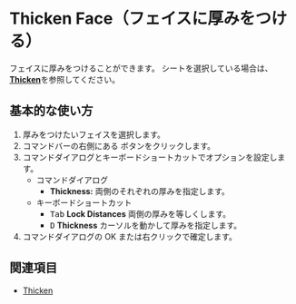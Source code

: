 
# Thicken Face（フェイスに厚みをつける）


<Reference shortcut="" command="Thicken Face" button="Right of Command Bar" />


フェイスに厚みをつけることができます。
シートを選択している場合は、[**Thicken**](thicken)を参照してください。

## 基本的な使い方

1. 厚みをつけたいフェイスを選択します。
2. コマンドバーの右側にある <ButtonIcon type="button-thicken" /> ボタンをクリックします。
3. コマンドダイアログとキーボードショートカットでオプションを設定します。
    - <Kst>コマンドダイアログ</Kst>
        - **Thickness:** 両側のそれぞれの厚みを指定します。
    - <Kst>キーボードショートカット</Kst>
        - <kbd>Tab</kbd> **Lock Distances** 両側の厚みを等しくします。
        - <kbd>D</kbd> **Thickness** カーソルを動かして厚みを指定します。
4. コマンドダイアログの OK または右クリックで確定します。

## 関連項目
- [Thicken](thicken)